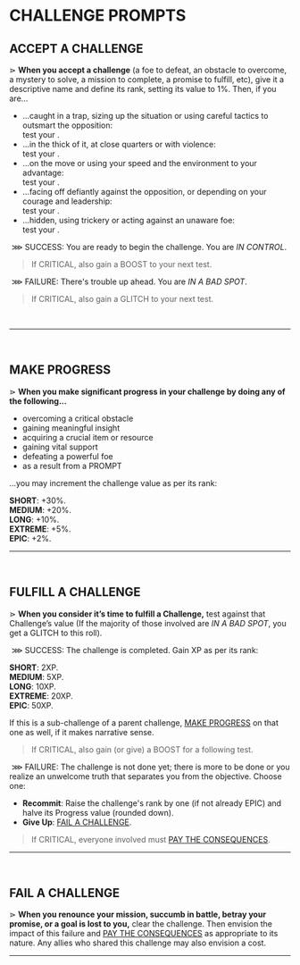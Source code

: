 
# CHALLENGE PROMPTS

## ACCEPT A CHALLENGE
⋗ **When you accept a challenge** (a foe to defeat, an obstacle to overcome, a mystery to solve, a mission to complete, a promise to fulfill, etc), give it a descriptive name and define its rank, setting its value to 1%. Then, if you are...
- ...caught in a trap, sizing up the situation or using careful tactics to outsmart the opposition:<br/>
 test your <Stat name="INTELLECT"/>.
- ...in the thick of it, at close quarters or with violence:<br/>
 test your <Stat name="PHYSIQUE"/>.
- ...on the move or using your speed and the environment to your advantage:<br/>
 test your <Stat name="DEXTERITY"/>.
- ...facing off defiantly against the opposition, or depending on your courage and leadership:<br/>
 test your <Stat name="CHARISMA"/>.
- ...hidden, using trickery or acting against an unaware foe:<br/>
 test your <Stat name="SUBTERFUGE"/>.

&nbsp;<span class="turquoise bold">⋙ SUCCESS</span>: You are ready to begin the challenge. You are _IN CONTROL_. 

> If <span class="turquoise bold">CRITICAL</span>, also gain a <span class="boost">BOOST</span> to your next test.

&nbsp;<span class="fuchsia bold">⋙ FAILURE</span>: There's trouble up ahead. You are _IN A BAD SPOT_. 

> If <span class="fuchsia bold">CRITICAL</span>, also gain a <span class="glitch" data-text="GLITCH">GLITCH</span> to your next test.
<br/>
<hr/>
<br/>

## MAKE PROGRESS
⋗ **When you make significant progress in your challenge by doing any of the following...**
- overcoming a critical obstacle
- gaining meaningful insight
- acquiring a crucial item or resource
- gaining vital support
- defeating a powerful foe
- as a result from a PROMPT

...you may increment the challenge value as per its rank:

**SHORT**: +30%.<br/>
**MEDIUM**: +20%.<br/>
**LONG**: +10%.<br/>
**EXTREME**: +5%.<br/>
**EPIC**: +2%.<br/>
<hr/>
<br/>

## FULFILL A CHALLENGE
⋗ **When you consider it’s time to fulfill a Challenge,** test against that Challenge’s value (If the majority of those involved are _IN A BAD SPOT_, you get a <span class="glitch" data-text="GLITCH">GLITCH</span> to this roll).

&nbsp;<span class="turquoise bold">⋙ SUCCESS</span>: The challenge is completed. Gain XP as per its rank:

**SHORT**: 2XP.<br/>
**MEDIUM**: 5XP.<br/>
**LONG**: 10XP.<br/>
**EXTREME**: 20XP.<br/>
**EPIC**: 50XP.<br/>

If this is a sub-challenge of a parent challenge, [MAKE PROGRESS](/prompts/challenge-prompts#make-progress) on that one as well, if it makes narrative sense.

> If <span class="turquoise bold">CRITICAL</span>, also gain (or give) a <span class="boost">BOOST</span> for a following test.

&nbsp;<span class="fuchsia bold">⋙ FAILURE</span>: The challenge is not done yet; there is more to be done or you realize an unwelcome truth that separates you from the objective. Choose one: 
- **Recommit**: Raise the challenge's rank by one (if not already EPIC) and halve its Progress value (rounded down).
- **Give Up**: [FAIL A CHALLENGE](/prompts/challenge-prompts#fail-a-challenge).

> If <span class="fuchsia bold">CRITICAL</span>, everyone involved must [PAY THE CONSEQUENCES](/prompts/fate-prompts#pay-the-consequences).

<hr/>
<br/>

## FAIL A CHALLENGE
⋗ **When you renounce your mission, succumb in battle, betray your promise, or a goal is lost to you,** clear the challenge. Then envision the impact of this failure and [PAY THE CONSEQUENCES](/prompts/fate-prompts#pay-the-consequences) as appropriate to its nature. Any allies who shared this challenge may also envision a cost.
<hr/>
<br/>

<div style="height: 400px;"></div>